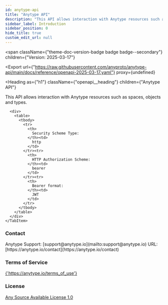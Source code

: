 ```yaml
---
id: anytype-api
title: "Anytype API"
description: "This API allows interaction with Anytype resources such as spaces, objects and types."
sidebar_label: Introduction
sidebar_position: 0
hide_title: true
custom_edit_url: null
---
```



<span
  className={"theme-doc-version-badge badge badge--secondary"}
  children={"Version: 2025-03-17"}
>
</span>

<Export
  url={"https://raw.githubusercontent.com/anyproto/anytype-api/main/docs/reference/openapi-2025-03-17.yaml"}
  proxy={undefined}
>
  
</Export>

<Heading
  as={"h1"}
  className={"openapi__heading"}
  children={"Anytype API"}
>
</Heading>



This API allows interaction with Anytype resources such as spaces, objects and types.

<div
  style={{"marginBottom":"2rem"}}
>
  <Heading
    id={"authentication"}
    as={"h2"}
    className={"openapi-tabs__heading"}
    children={"Authentication"}
  >
  </Heading><SchemaTabs
    className={"openapi-tabs__security-schemes"}
  >
    <TabItem
      label={"HTTP: Bearer Auth"}
      value={"bearerauth"}
    >
      
      
      
      
      <div>
        <table>
          <tbody>
            <tr>
              <th>
                Security Scheme Type:
              </th><td>
                http
              </td>
            </tr><tr>
              <th>
                HTTP Authorization Scheme:
              </th><td>
                bearer
              </td>
            </tr><tr>
              <th>
                Bearer format:
              </th><td>
                JWT
              </td>
            </tr>
          </tbody>
        </table>
      </div>
    </TabItem>
  </SchemaTabs>
</div><div
  style={{"display":"flex","flexDirection":"column","marginBottom":"var(--ifm-paragraph-margin-bottom)"}}
>
  <h3
    style={{"marginBottom":"0.25rem"}}
  >
    Contact
  </h3><span>
    Anytype Support: [support@anytype.io](mailto:support@anytype.io)
  </span><span>
    URL: [https://anytype.io/contact](https://anytype.io/contact)
  </span>
</div><div
  style={{"marginBottom":"var(--ifm-paragraph-margin-bottom)"}}
>
  <h3
    style={{"marginBottom":"0.25rem"}}
  >
    Terms of Service
  </h3><a
    href={"https://anytype.io/terms_of_use"}
  >
    {'https://anytype.io/terms_of_use'}
  </a>
</div><div
  style={{"marginBottom":"var(--ifm-paragraph-margin-bottom)"}}
>
  <h3
    style={{"marginBottom":"0.25rem"}}
  >
    License
  </h3><a
    href={"https://github.com/anyproto/anytype-api/blob/main/LICENSE.md"}
  >
    Any Source Available License 1.0
  </a>
</div>
      
